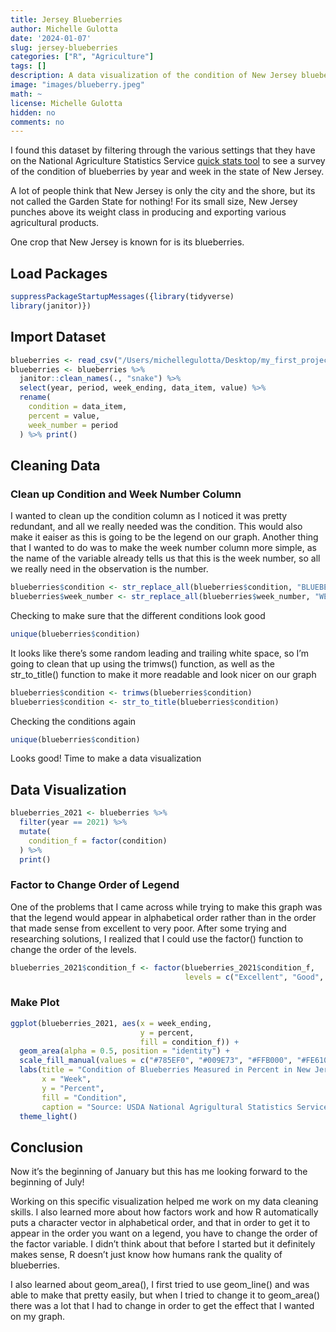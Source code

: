 ```yaml
---
title: Jersey Blueberries
author: Michelle Gulotta
date: '2024-01-07'
slug: jersey-blueberries
categories: ["R", "Agriculture"]
tags: []
description: A data visualization of the condition of New Jersey blueberries in the 2021 growing season
image: "images/blueberry.jpeg"
math: ~
license: Michelle Gulotta
hidden: no
comments: no
---
```


I found this dataset by filtering through the various settings that they have on the National Agriculture Statistics Service [quick stats tool](https://quickstats.nass.usda.gov/) to see a survey of the condition of blueberries by year and week in the state of New Jersey. 

A lot of people think that New Jersey is only the city and the shore, but its not called the Garden State for nothing! For its small size, New Jersey punches above its weight class in producing and exporting various agricultural products.

One crop that New Jersey is known for is its blueberries.

## Load Packages
```r
suppressPackageStartupMessages({library(tidyverse)
library(janitor)})
```

## Import Dataset
```r
blueberries <- read_csv("/Users/michellegulotta/Desktop/my_first_project/blueberries/blueberry.csv") 
blueberries <- blueberries %>% 
  janitor::clean_names(., "snake") %>% 
  select(year, period, week_ending, data_item, value) %>% 
  rename(
    condition = data_item,
    percent = value,
    week_number = period
  ) %>% print()
```

## Cleaning Data
### Clean up Condition and Week Number Column
I wanted to clean up the condition column as I noticed it was pretty redundant, and all we really needed was the condition. This would also make it eaiser as this is going to be the legend on our graph. Another thing that I wanted to do was to make the week number column more simple, as the name of the variable already tells us that this is the week number, so all we really need in the observation is the number.


```r
blueberries$condition <- str_replace_all(blueberries$condition, "BLUEBERRIES, TAME - CONDITION, MEASURED IN PCT", "")
blueberries$week_number <- str_replace_all(blueberries$week_number, "WEEK #", "")
```

Checking to make sure that the different conditions look good
```r
unique(blueberries$condition)
```

It looks like there's some random leading and trailing white space, so I'm going to clean that up using the trimws() function, as well as the str_to_title() function to make it more readable and look nicer on our graph

```r
blueberries$condition <- trimws(blueberries$condition)
blueberries$condition <- str_to_title(blueberries$condition)
```

Checking the conditions again
```r
unique(blueberries$condition)
```
Looks good! Time to make a data visualization

## Data Visualization

```r
blueberries_2021 <- blueberries %>% 
  filter(year == 2021) %>% 
  mutate(
    condition_f = factor(condition)
  ) %>%
  print()
```

### Factor to Change Order of Legend
One of the problems that I came across while trying to make this graph was that the legend would appear in alphabetical order rather than in the order that made sense from excellent to very poor. After some trying and researching solutions, I realized that I could use the factor() function to change the order of the levels.

```r
blueberries_2021$condition_f <- factor(blueberries_2021$condition_f,
                                       levels = c("Excellent", "Good", "Fair", "Poor", "Very Poor"))
```

### Make Plot

```r
ggplot(blueberries_2021, aes(x = week_ending, 
                             y = percent,
                             fill = condition_f)) +
  geom_area(alpha = 0.5, position = "identity") +
  scale_fill_manual(values = c("#785EF0", "#009E73", "#FFB000", "#FE6100", "#DC267F")) +
  labs(title = "Condition of Blueberries Measured in Percent in New Jersey in 2021", 
       x = "Week", 
       y = "Percent",
       fill = "Condition",
       caption = "Source: USDA National Agrigultural Statistics Service") +
  theme_light()
```

## Conclusion 
Now it's the beginning of January but this has me looking forward to the beginning of July! 

Working on this specific visualization helped me work on my data cleaning skills. I also learned more about how factors work and how R automatically puts a character vector in alphabetical order, and that in order to get it to appear in the order you want on a legend, you have to change the order of the factor variable. I didn't think about that before I started but it definitely makes sense, R doesn't just know how humans rank the quality of blueberries. 

I also learned about geom_area(), I first tried to use geom_line() and was able to make that pretty easily, but when I tried to change it to geom_area() there was a lot that I had to change in order to get the effect that I wanted on my graph. 